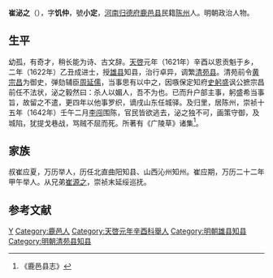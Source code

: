'''崔泌之'''（{{bd|1583年||1642年||}}），字'''饥仲'''，號'''小定'''，[[河南|河南]][[归德府|归德府]][[鹿邑县|鹿邑县]]民籍[[陈州|陈州]]人。明朝政治人物。

==生平==
幼孤，有奇才，稍长能为诗、古文辞。[[天啓|天啓]]元年（1621年）辛酉以恩贡魁于乡，二年（1622年）乙丑成进士，授[[雄县|雄县]]知县，治行卓异，调繁[[清苑县|清苑县]]。清苑前令[[黄宗昌|黄宗昌]]为御史，弹劾辅臣[[周延儒|周延儒]]，当事思有以中之，因嗾保定知府[[史躬盛|史躬盛]]讽公摭宗昌前任不法状，泌之毅然曰：杀人以媚人，吾不为也。已而升户部主事，躬盛希当事旨，故留之不遣，更四年以他事罗织，谪戌山东任城驿。及归里，居陈州，崇祯十五年（1642年）壬午二月[[李自成|李闯]]围陈，官民皆欲逃去，泌之独不可，画策守御，及城陷，犹提戈巷战，骂贼不屈而死。所著有《广陵草》诸集<ref>《鹿邑县志》</ref>。

== 家族 ==
叔崔应夏，万历举人，历任北直曲阳知县、山西沁州知州。崔应期，万历二十二年甲午举人。从兄弟[[崔源之|崔源之]]，崇祯末延绥巡抚。

==参考文献==
{{reflist}}

{{天啓五年乙丑科殿試金榜}}

{{Authority control}}

{{DEFAULTSORT:}}
[[Category:崔姓|Y]]
[[Category:鹿邑人|Category:鹿邑人]]
[[Category:天啓元年辛酉科舉人|Category:天啓元年辛酉科舉人]]
[[Category:明朝雄县知县|Category:明朝雄县知县]]
[[Category:明朝清苑县知县|Category:明朝清苑县知县]]


{{明朝官员小作品}}